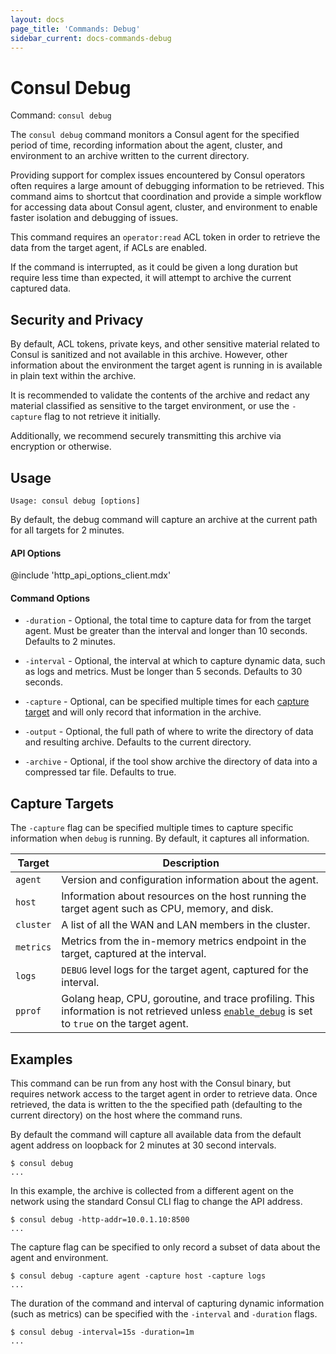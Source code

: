 ```yaml
---
layout: docs
page_title: 'Commands: Debug'
sidebar_current: docs-commands-debug
---
```


# Consul Debug

Command: `consul debug`

The `consul debug` command monitors a Consul agent for the specified period of
time, recording information about the agent, cluster, and environment to an archive
written to the current directory.

Providing support for complex issues encountered by Consul operators often
requires a large amount of debugging information to be retrieved. This command
aims to shortcut that coordination and provide a simple workflow for accessing
data about Consul agent, cluster, and environment to enable faster
isolation and debugging of issues.

This command requires an `operator:read` ACL token in order to retrieve the
data from the target agent, if ACLs are enabled.

If the command is interrupted, as it could be given a long duration but
require less time than expected, it will attempt to archive the current
captured data.

## Security and Privacy

By default, ACL tokens, private keys, and other sensitive material related
to Consul is sanitized and not available in this archive. However, other
information about the environment the target agent is running in is available
in plain text within the archive.

It is recommended to validate the contents of the archive and redact any
material classified as sensitive to the target environment, or use the `-capture`
flag to not retrieve it initially.

Additionally, we recommend securely transmitting this archive via encryption
or otherwise.

## Usage

`Usage: consul debug [options]`

By default, the debug command will capture an archive at the current path for
all targets for 2 minutes.

#### API Options

@include 'http_api_options_client.mdx'

#### Command Options

- `-duration` - Optional, the total time to capture data for from the target agent. Must
  be greater than the interval and longer than 10 seconds. Defaults to 2 minutes.

- `-interval` - Optional, the interval at which to capture dynamic data, such as logs
  and metrics. Must be longer than 5 seconds. Defaults to 30 seconds.

- `-capture` - Optional, can be specified multiple times for each [capture target](#capture-targets)
  and will only record that information in the archive.

- `-output` - Optional, the full path of where to write the directory of data and
  resulting archive. Defaults to the current directory.

- `-archive` - Optional, if the tool show archive the directory of data into a
  compressed tar file. Defaults to true.

## Capture Targets

The `-capture` flag can be specified multiple times to capture specific
information when `debug` is running. By default, it captures all information.

| Target    | Description                                                                                                                                                                              |
| --------- | ---------------------------------------------------------------------------------------------------------------------------------------------------------------------------------------- |
| `agent`   | Version and configuration information about the agent.                                                                                                                                   |
| `host`    | Information about resources on the host running the target agent such as CPU, memory, and disk.                                                                                          |
| `cluster` | A list of all the WAN and LAN members in the cluster.                                                                                                                                    |
| `metrics` | Metrics from the in-memory metrics endpoint in the target, captured at the interval.                                                                                                     |
| `logs`    | `DEBUG` level logs for the target agent, captured for the interval.                                                                                                                      |
| `pprof`   | Golang heap, CPU, goroutine, and trace profiling. This information is not retrieved unless [`enable_debug`](/docs/agent/options.html#enable_debug) is set to `true` on the target agent. |

## Examples

This command can be run from any host with the Consul binary, but requires
network access to the target agent in order to retrieve data. Once retrieved,
the data is written to the the specified path (defaulting to the current
directory) on the host where the command runs.

By default the command will capture all available data from the default
agent address on loopback for 2 minutes at 30 second intervals.

```text
$ consul debug
...
```

In this example, the archive is collected from a different agent on the
network using the standard Consul CLI flag to change the API address.

```text
$ consul debug -http-addr=10.0.1.10:8500
...
```

The capture flag can be specified to only record a subset of data
about the agent and environment.

```text
$ consul debug -capture agent -capture host -capture logs
...
```

The duration of the command and interval of capturing dynamic
information (such as metrics) can be specified with the `-interval`
and `-duration` flags.

```text
$ consul debug -interval=15s -duration=1m
...
```

